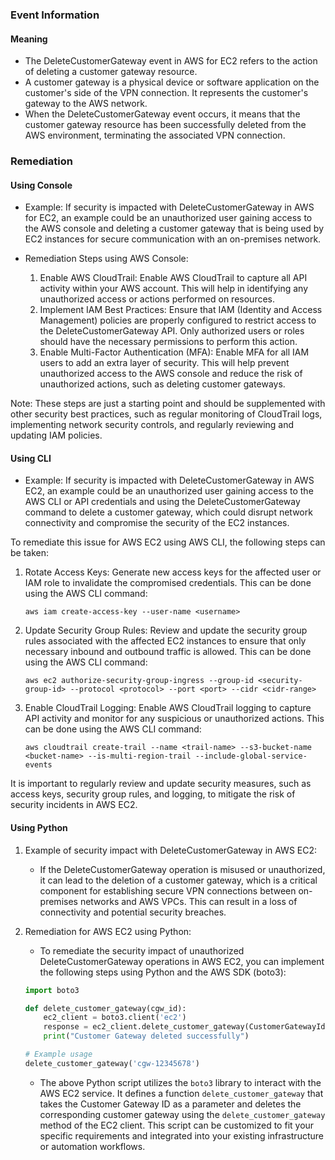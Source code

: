 
### Event Information

#### Meaning

- The DeleteCustomerGateway event in AWS for EC2 refers to the action of deleting a customer gateway resource.
- A customer gateway is a physical device or software application on the customer's side of the VPN connection. It represents the customer's gateway to the AWS network.
- When the DeleteCustomerGateway event occurs, it means that the customer gateway resource has been successfully deleted from the AWS environment, terminating the associated VPN connection.

### Remediation

#### Using Console

- Example: If security is impacted with DeleteCustomerGateway in AWS for EC2, an example could be an unauthorized user gaining access to the AWS console and deleting a customer gateway that is being used by EC2 instances for secure communication with an on-premises network.

- Remediation Steps using AWS Console:
  1. Enable AWS CloudTrail: Enable AWS CloudTrail to capture all API activity within your AWS account. This will help in identifying any unauthorized access or actions performed on resources.
  2. Implement IAM Best Practices: Ensure that IAM (Identity and Access Management) policies are properly configured to restrict access to the DeleteCustomerGateway API. Only authorized users or roles should have the necessary permissions to perform this action.
  3. Enable Multi-Factor Authentication (MFA): Enable MFA for all IAM users to add an extra layer of security. This will help prevent unauthorized access to the AWS console and reduce the risk of unauthorized actions, such as deleting customer gateways.

Note: These steps are just a starting point and should be supplemented with other security best practices, such as regular monitoring of CloudTrail logs, implementing network security controls, and regularly reviewing and updating IAM policies.

#### Using CLI

- Example: If security is impacted with DeleteCustomerGateway in AWS EC2, an example could be an unauthorized user gaining access to the AWS CLI or API credentials and using the DeleteCustomerGateway command to delete a customer gateway, which could disrupt network connectivity and compromise the security of the EC2 instances.

To remediate this issue for AWS EC2 using AWS CLI, the following steps can be taken:

1. Rotate Access Keys: Generate new access keys for the affected user or IAM role to invalidate the compromised credentials. This can be done using the AWS CLI command:
   ```
   aws iam create-access-key --user-name <username>
   ```

2. Update Security Group Rules: Review and update the security group rules associated with the affected EC2 instances to ensure that only necessary inbound and outbound traffic is allowed. This can be done using the AWS CLI command:
   ```
   aws ec2 authorize-security-group-ingress --group-id <security-group-id> --protocol <protocol> --port <port> --cidr <cidr-range>
   ```

3. Enable CloudTrail Logging: Enable AWS CloudTrail logging to capture API activity and monitor for any suspicious or unauthorized actions. This can be done using the AWS CLI command:
   ```
   aws cloudtrail create-trail --name <trail-name> --s3-bucket-name <bucket-name> --is-multi-region-trail --include-global-service-events
   ```

It is important to regularly review and update security measures, such as access keys, security group rules, and logging, to mitigate the risk of security incidents in AWS EC2.

#### Using Python

1. Example of security impact with DeleteCustomerGateway in AWS EC2:
   - If the DeleteCustomerGateway operation is misused or unauthorized, it can lead to the deletion of a customer gateway, which is a critical component for establishing secure VPN connections between on-premises networks and AWS VPCs. This can result in a loss of connectivity and potential security breaches.

2. Remediation for AWS EC2 using Python:
   - To remediate the security impact of unauthorized DeleteCustomerGateway operations in AWS EC2, you can implement the following steps using Python and the AWS SDK (boto3):

   ```python
   import boto3

   def delete_customer_gateway(cgw_id):
       ec2_client = boto3.client('ec2')
       response = ec2_client.delete_customer_gateway(CustomerGatewayId=cgw_id)
       print("Customer Gateway deleted successfully")

   # Example usage
   delete_customer_gateway('cgw-12345678')
   ```

   - The above Python script utilizes the `boto3` library to interact with the AWS EC2 service. It defines a function `delete_customer_gateway` that takes the Customer Gateway ID as a parameter and deletes the corresponding customer gateway using the `delete_customer_gateway` method of the EC2 client. This script can be customized to fit your specific requirements and integrated into your existing infrastructure or automation workflows.

